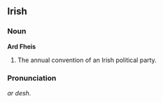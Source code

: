 ==Irish==

===Noun===
'''Ard Fheis'''
#The annual convention of an Irish political party.

===Pronunciation===
''ar desh''. <P>
{{wikipedia}}